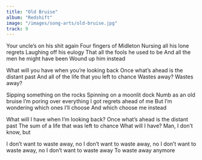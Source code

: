 ```yaml
---
title: "Old Bruise"
album: "Redshift"
image: "/images/song-arts/old-bruise.jpg"
track: 9
---
```


Your uncle’s on his shit again
Four fingers of Midleton
Nursing all his lone regrets
Laughing off his eulogy
That all the fools he used to be
And all the men he might have been
Wound up him instead

What will you have when you’re looking back
Once what’s ahead is the distant past
And all of the life that you left to chance
Wastes away?
Wastes away?

Sipping something on the rocks
Spinning on a moonlit dock
Numb as an old bruise
I’m poring over everything
I got regrets ahead of me
But I’m wondering which ones I’ll choose
And which choose me instead

What will I have when I’m looking back?
Once what’s ahead is the distant past
The sum of a life that was left to chance
What will I have?
Man, I don’t know, but

I don’t want to waste away, no
I don’t want to waste away, no
I don’t want to waste away, no
I don’t want to waste away
To waste away anymore
